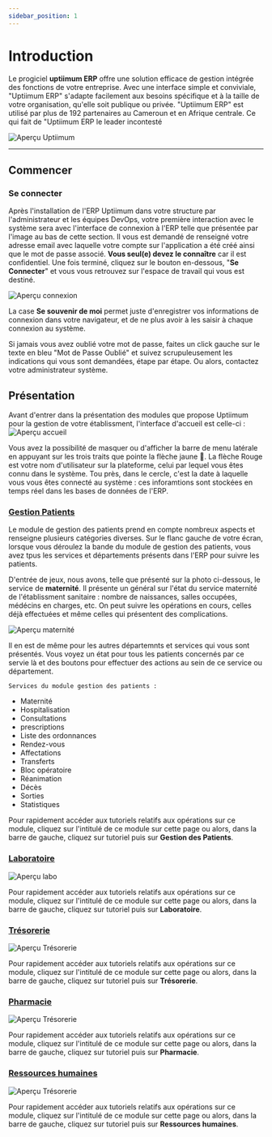 ```yaml
---
sidebar_position: 1
---
```


# Introduction

Le progiciel **uptiimum ERP** offre une solution efficace de gestion intégrée des fonctions de votre entreprise. Avec une interface simple et conviviale, "Uptiimum ERP" s'adapte facilement aux besoins spécifique et à la taille de votre organisation, qu'elle soit publique ou privée. "Uptiimum ERP" est utilisé par plus de 192 partenaires au Cameroun et en Afrique centrale. Ce qui fait de "Uptiimum ERP le leader incontesté

![Aperçu Uptiimum](../static/img/uptiimum-Aperçu.png)

---
## Commencer

### Se connecter

Après l'installation de l'ERP Uptiimum dans votre structure par l'administrateur et les équipes DevOps, votre première interaction avec le système sera avec l'interface de connexion à l'ERP telle que présentée par l'image au bas de cette section. Il vous est demandé de renseigné votre adresse email avec laquelle votre compte sur l'application a été créé ainsi que le mot de passe associé. **Vous seul(e) devez le connaître** car il est confidentiel. Une fois terminé, cliquez sur le bouton en-dessous, "**Se Connecter**" et vous vous retrouvez sur l'espace de travail qui vous est destiné.

![Aperçu connexion](../static/img/connexion-Aperçu.png)

La case **Se souvenir de moi** permet juste d'enregistrer vos informations de connexion dans votre navigateur, et de ne plus avoir à les saisir à chaque connexion au système.

Si jamais vous avez oublié votre mot de passe, faites un click gauche sur le texte en bleu "Mot de Passe Oublié" et suivez scrupuleusement les indications qui vous sont demandées, étape par étape. Ou alors, contactez votre administrateur système.


## Présentation

Avant d'entrer dans la présentation des modules que propose Uptiimum pour la gestion de votre établissment, l'interface d'accueil est celle-ci :
![Aperçu accueil](../static/img/dashboard.png)

Vous avez la possibilité de masquer ou d'afficher la barre de menu latérale en appuyant sur les trois traits que pointe la flèche jaune 🎨. 
La flèche Rouge est votre nom d'utilisateur sur la plateforme, celui par lequel vous êtes connu dans le système. Tou près, dans le cercle, c'est la date à laquelle vous vous êtes connecté au système : ces inforamtions sont stockées en temps réel dans les bases de données de l'ERP.

### [Gestion Patients](tutorial-basics\Gestion_des_patients.md)

Le module de gestion des patients prend en compte nombreux aspects et renseigne plusieurs catégories diverses. Sur le flanc gauche de votre écran, lorsque vous déroulez la bande du module de gestion des patients, vous avez tpus les services et départements présents dans l'ERP pour suivre les patients. 

D'entrée de jeux, nous avons, telle que présenté sur la photo ci-dessous, le service de **maternité**. Il présente un général sur l'état du service maternité de l'établissment sanitaire : nombre de naissances, salles occupées, médécins en charges, etc. On peut suivre les opérations en cours, celles déjà effectuées et même celles qui présentent des complications.

![Aperçu maternité](../static/img/patients-maternité.png)

Il en est de même pour les autres départemnts et services qui vous sont présentés. Vous voyez un état pour tous les patients concernés par ce servie là et des boutons pour effectuer des actions au sein de ce service ou département.

    Services du module gestion des patients :    
- Maternité
- Hospitalisation
- Consultations
- prescriptions
- Liste des ordonnances
- Rendez-vous
- Affectations 
- Transferts
- Bloc opératoire
- Réanimation
- Décès
- Sorties
- Statistiques

Pour rapidement accéder aux tutoriels relatifs aux opérations sur ce module, cliquez sur l'intitulé de ce module sur cette page ou alors, dans la barre de gauche, cliquez sur tutoriel puis sur **Gestion des Patients**.

### [Laboratoire](tutorial-basics\Gestion_laboratoire.md)

![Aperçu labo](../static/img/labo-examens.png)

Pour rapidement accéder aux tutoriels relatifs aux opérations sur ce module, cliquez sur l'intitulé de ce module sur cette page ou alors, dans la barre de gauche, cliquez sur tutoriel puis sur **Laboratoire**.

### [Trésorerie](tutorial-basics\Gestion_tresor.md)

![Aperçu Trésorerie](../static/img/list-ventes.png)

Pour rapidement accéder aux tutoriels relatifs aux opérations sur ce module, cliquez sur l'intitulé de ce module sur cette page ou alors, dans la barre de gauche, cliquez sur tutoriel puis sur **Trésorerie**.


### [Pharmacie](tutorial-basics\Gestion_Pharmacie.md)

![Aperçu Trésorerie](../static/img/pharmaco-snap.png)

Pour rapidement accéder aux tutoriels relatifs aux opérations sur ce module, cliquez sur l'intitulé de ce module sur cette page ou alors, dans la barre de gauche, cliquez sur tutoriel puis sur **Pharmacie**.


### [Ressources humaines](tutorial-basics\Gestion_ressources_humaines.md)

![Aperçu Trésorerie](../static/img/perso-snap.png)

Pour rapidement accéder aux tutoriels relatifs aux opérations sur ce module, cliquez sur l'intitulé de ce module sur cette page ou alors, dans la barre de gauche, cliquez sur tutoriel puis sur **Ressources humaines**.

